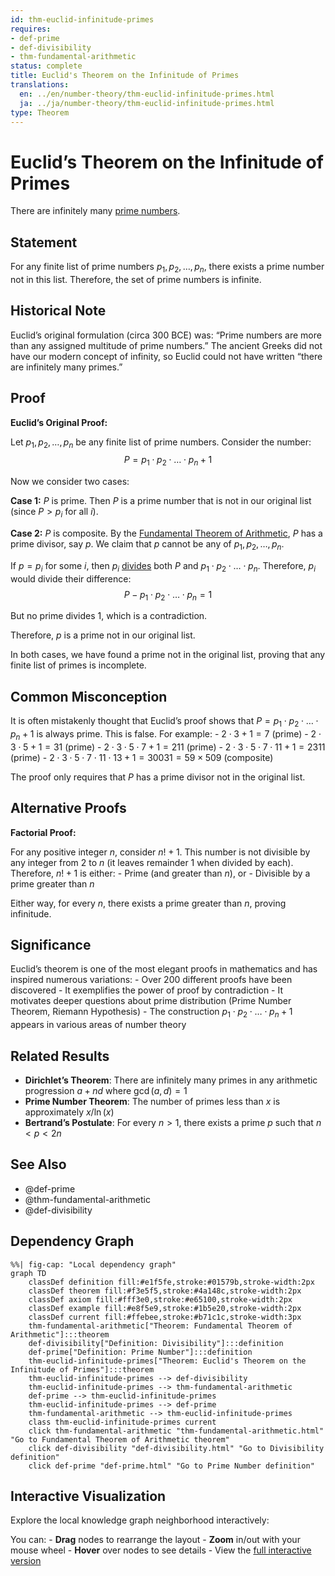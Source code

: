 ```yaml
---
id: thm-euclid-infinitude-primes
requires:
- def-prime
- def-divisibility
- thm-fundamental-arithmetic
status: complete
title: Euclid's Theorem on the Infinitude of Primes
translations:
  en: ../en/number-theory/thm-euclid-infinitude-primes.html
  ja: ../ja/number-theory/thm-euclid-infinitude-primes.html
type: Theorem
---
```


# Euclid's Theorem on the Infinitude of Primes {#thm-euclid-infinitude-primes}

There are infinitely many [prime numbers](def-prime.qmd).

## Statement

For any finite list of prime numbers $p_1, p_2, \ldots, p_n$, there exists a prime number not in this list. Therefore, the set of prime numbers is infinite.

## Historical Note

Euclid's original formulation (circa 300 BCE) was: "Prime numbers are more than any assigned multitude of prime numbers." The ancient Greeks did not have our modern concept of infinity, so Euclid could not have written "there are infinitely many primes."

## Proof

**Euclid's Original Proof:**

Let $p_1, p_2, \ldots, p_n$ be any finite list of prime numbers. Consider the number:
$$P = p_1 \cdot p_2 \cdot \ldots \cdot p_n + 1$$

Now we consider two cases:

**Case 1:** $P$ is prime.
Then $P$ is a prime number that is not in our original list (since $P > p_i$ for all $i$).

**Case 2:** $P$ is composite.
By the [Fundamental Theorem of Arithmetic](thm-fundamental-arithmetic.qmd), $P$ has a prime divisor, say $p$. We claim that $p$ cannot be any of $p_1, p_2, \ldots, p_n$.

If $p = p_i$ for some $i$, then $p_i$ [divides](def-divisibility.qmd) both $P$ and $p_1 \cdot p_2 \cdot \ldots \cdot p_n$. Therefore, $p_i$ would divide their difference:
$$P - p_1 \cdot p_2 \cdot \ldots \cdot p_n = 1$$

But no prime divides 1, which is a contradiction.

Therefore, $p$ is a prime not in our original list.

In both cases, we have found a prime not in the original list, proving that any finite list of primes is incomplete.

## Common Misconception

It is often mistakenly thought that Euclid's proof shows that $P = p_1 \cdot p_2 \cdot \ldots \cdot p_n + 1$ is always prime. This is false. For example:
- $2 \cdot 3 + 1 = 7$ (prime)
- $2 \cdot 3 \cdot 5 + 1 = 31$ (prime)
- $2 \cdot 3 \cdot 5 \cdot 7 + 1 = 211$ (prime)
- $2 \cdot 3 \cdot 5 \cdot 7 \cdot 11 + 1 = 2311$ (prime)
- $2 \cdot 3 \cdot 5 \cdot 7 \cdot 11 \cdot 13 + 1 = 30031 = 59 \times 509$ (composite)

The proof only requires that $P$ has a prime divisor not in the original list.

## Alternative Proofs

**Factorial Proof:**

For any positive integer $n$, consider $n! + 1$. This number is not divisible by any integer from 2 to $n$ (it leaves remainder 1 when divided by each). Therefore, $n! + 1$ is either:
- Prime (and greater than $n$), or
- Divisible by a prime greater than $n$

Either way, for every $n$, there exists a prime greater than $n$, proving infinitude.

## Significance

Euclid's theorem is one of the most elegant proofs in mathematics and has inspired numerous variations:
- Over 200 different proofs have been discovered
- It exemplifies the power of proof by contradiction
- It motivates deeper questions about prime distribution (Prime Number Theorem, Riemann Hypothesis)
- The construction $p_1 \cdot p_2 \cdot \ldots \cdot p_n + 1$ appears in various areas of number theory

## Related Results

- **Dirichlet's Theorem**: There are infinitely many primes in any arithmetic progression $a + nd$ where $\gcd(a,d) = 1$
- **Prime Number Theorem**: The number of primes less than $x$ is approximately $x/\ln(x)$
- **Bertrand's Postulate**: For every $n > 1$, there exists a prime $p$ such that $n < p < 2n$

## See Also

- @def-prime
- @thm-fundamental-arithmetic
- @def-divisibility

## Dependency Graph

```mermaid
%%| fig-cap: "Local dependency graph"
graph TD
    classDef definition fill:#e1f5fe,stroke:#01579b,stroke-width:2px
    classDef theorem fill:#f3e5f5,stroke:#4a148c,stroke-width:2px
    classDef axiom fill:#fff3e0,stroke:#e65100,stroke-width:2px
    classDef example fill:#e8f5e9,stroke:#1b5e20,stroke-width:2px
    classDef current fill:#ffebee,stroke:#b71c1c,stroke-width:3px
    thm-fundamental-arithmetic["Theorem: Fundamental Theorem of Arithmetic"]:::theorem
    def-divisibility["Definition: Divisibility"]:::definition
    def-prime["Definition: Prime Number"]:::definition
    thm-euclid-infinitude-primes["Theorem: Euclid's Theorem on the Infinitude of Primes"]:::theorem
    thm-euclid-infinitude-primes --> def-divisibility
    thm-euclid-infinitude-primes --> thm-fundamental-arithmetic
    def-prime --> thm-euclid-infinitude-primes
    thm-euclid-infinitude-primes --> def-prime
    thm-fundamental-arithmetic --> thm-euclid-infinitude-primes
    class thm-euclid-infinitude-primes current
    click thm-fundamental-arithmetic "thm-fundamental-arithmetic.html" "Go to Fundamental Theorem of Arithmetic theorem"
    click def-divisibility "def-divisibility.html" "Go to Divisibility definition"
    click def-prime "def-prime.html" "Go to Prime Number definition"
```

## Interactive Visualization

Explore the local knowledge graph neighborhood interactively:

::: {.graph-viz data-id="thm-euclid-infinitude-primes" data-width="700" data-height="500"}
:::

You can:
- **Drag** nodes to rearrange the layout
- **Zoom** in/out with your mouse wheel
- **Hover** over nodes to see details
- View the [full interactive version](../../output/interactive/en/thm-euclid-infinitude-primes.html){target="_blank"}
